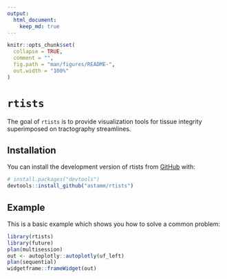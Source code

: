 ```yaml
---
output: 
  html_document:
    keep_md: true
---
```


<!-- README.md is generated from README.Rmd. Please edit that file -->

```r
knitr::opts_chunk$set(
  collapse = TRUE,
  comment = "",
  fig.path = "man/figures/README-",
  out.width = "100%"
)
```

# `rtists`

<!-- badges: start -->
<!-- badges: end -->

The goal of `rtists` is to provide visualization tools for tissue integrity superimposed on tractography streamlines.

## Installation

You can install the development version of rtists from [GitHub](https://github.com/) with:

``` r
# install.packages("devtools")
devtools::install_github("astamm/rtists")
```

## Example

This is a basic example which shows you how to solve a common problem:

```r
library(rtists)
library(future)
plan(multisession)
out <- autoplotly::autoplotly(uf_left)
plan(sequential)
widgetframe::frameWidget(out)
```
